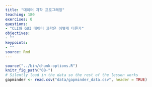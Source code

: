 ```yaml
---
title: "데이터 과학 프로그래밍"
teaching: 180
exercises: 0
questions:
- "CLI와 GUI 데이터 과학은 어떻게 다른가"
objectives:
- ""
keypoints:
- ""
source: Rmd
---
```


```r
source("../bin/chunk-options.R")
knitr_fig_path("08-")
# Silently load in the data so the rest of the lesson works
gapminder <- read.csv("data/gapminder_data.csv", header = TRUE)
```



